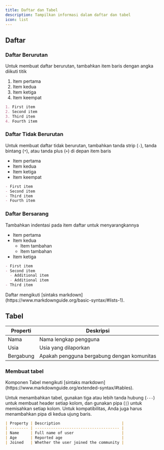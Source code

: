```yaml
---
title: Daftar dan Tabel
description: Tampilkan informasi dalam daftar dan tabel
icon: list
---
```


## Daftar

### Daftar Berurutan

Untuk membuat daftar berurutan, tambahkan item baris dengan angka diikuti titik

1. Item pertama
2. Item kedua
3. Item ketiga
4. Item keempat

```md
1. First item
2. Second item
3. Third item
4. Fourth item
```

### Daftar Tidak Berurutan

Untuk membuat daftar tidak berurutan, tambahkan tanda strip (`-`), tanda bintang (`*`), atau tanda plus (`+`) di depan item baris

* Item pertama
* Item kedua
* Item ketiga
* Item keempat

```md
- First item
- Second item
- Third item
- Fourth item
```

### Daftar Bersarang

Tambahkan indentasi pada item daftar untuk menyarangkannya

* Item pertama
* Item kedua
  * Item tambahan
  * Item tambahan
* Item ketiga

```md
- First item
- Second item
  - Additional item
  - Additional item
- Third item
```

<Tip>
  Daftar mengikuti [sintaks markdown](https://www.markdownguide.org/basic-syntax/#lists-1).
</Tip>

## Tabel

| Properti  | Deskripsi                                  |
| --------- | ------------------------------------------ |
| Nama      | Nama lengkap pengguna                      |
| Usia      | Usia yang dilaporkan                       |
| Bergabung | Apakah pengguna bergabung dengan komunitas |

### Membuat tabel

<Tip>
  Komponen Tabel mengikuti [sintaks markdown](https://www.markdownguide.org/extended-syntax/#tables).
</Tip>

Untuk menambahkan tabel, gunakan tiga atau lebih tanda hubung (`---`) untuk membuat header setiap kolom, dan gunakan pipa (`|`) untuk memisahkan setiap kolom. Untuk kompatibilitas, Anda juga harus menambahkan pipa di kedua ujung baris.

```md
| Property | Description                           |
| -------- | ------------------------------------- |
| Name     | Full name of user                     |
| Age      | Reported age                          |
| Joined   | Whether the user joined the community |
```
